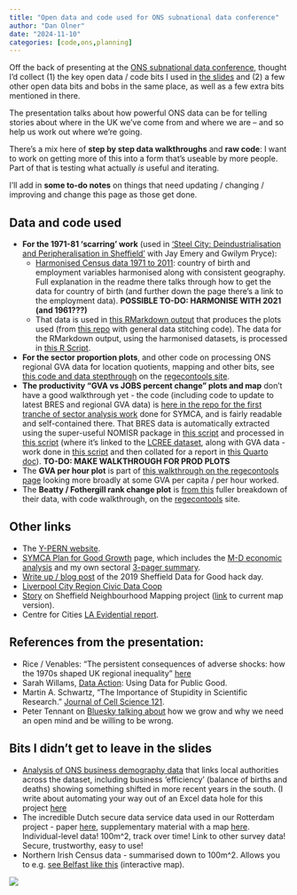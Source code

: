```yaml
---
title: "Open data and code used for ONS subnational data conference"
author: "Dan Olner"
date: "2024-11-10"
categories: [code,ons,planning]
---
```


Off the back of presenting at the [ONS subnational data conference](https://www.eventbrite.co.uk/e/subnational-data-conference-supporting-local-decision-making-tickets-1042576082127), thought I'd collect (1) the key open data / code bits I used in [the slides](https://www.dropbox.com/scl/fi/6sgk49k3bf9cw0u40hkdb/PDF_DanOlner_ONS_subnational_14_11_24_FINAL.pdf?rlkey=9dmk50bh0z03vrfcnu0l8hjgo&dl=1) and (2) a few other open data bits and bobs in the same place, as well as a few extra bits mentioned in there.

The presentation talks about how powerful ONS data can be for telling stories about where in the UK we’ve come from and where we are – and so help us work out where we’re going.

There's a mix here of **step by step data walkthroughs** and **raw code**: I want to work on getting more of this into a form that's useable by more people. Part of that is testing what actually *is* useful and iterating.

I'll add in **some to-do notes** on things that need updating / changing / improving and change this page as those get done.

## Data and code used

* **For the 1971-81 'scarring' work** (used in ['Steel City:
Deindustrialisation and Peripheralisation in Sheffield'](https://eprints.whiterose.ac.uk/218201/1/Steel%20City_fv%20_oct2023_aug2024%20English%20version.pdf) with Jay Emery and Gwilym Pryce):
    - [Harmonised Census data 1971 to 2011](https://github.com/DanOlner/HarmonisedCountryOfBirthDatasets): country of birth and employment variables harmonised along with consistent geography. Full explanation in the readme there talks through how to get the data for country of birth (and further down the page there's a link to the employment data). **POSSIBLE TO-DO: HARMONISE WITH 2021 (and 1961???)**
    - That data is used in [this RMarkdown output](https://github.com/DanOlner/dataStitching/blob/master/SheffieldScarring_Writeup1_Apr2022.Rmd) that produces the plots used (from [this repo](https://github.com/DanOlner/dataStitching) with general data stitching code). The data for the RMarkdown output, using the harmonised datasets, is processed in [this R Script](https://github.com/DanOlner/dataStitching/blob/master/unemploymentChanges_scarring.R).
* **For the sector proportion plots**, and other code on processing ONS regional GVA data for location quotients, mapping and other bits, see [this code and data stepthrough](https://danolner.github.io/RegionalEconomicTools/sector_locationquotients_and_proportions.html) on the [regecontools site](https://danolner.github.io/RegionalEconomicTools).
* **The productivity "GVA vs JOBS percent change" plots and map** don't have a good walkthrough yet - the code (including code to update to latest BRES and regional GVA data) is [here in the repo for the first tranche of sector analysis work](https://github.com/DanOlner/ukcompare/blob/3a455b7212fb0a0763cd99f3a8535ebe35300df2/explore_code/GVA_region_by_sector_explore.R#L6734) done for SYMCA, and is fairly readable and self-contained there. That BRES data is automatically extracted using the super-useful NOMISR package in [this script](https://github.com/DanOlner/RegionalEconomicTools/blob/gh-pages/prepcode/BRES_API_download.R) and processed in [this script](https://github.com/DanOlner/RegionalEconomicTools/blob/gh-pages/prepcode/BRES_process.R) (where it's linked to the [LCREE dataset](https://www.ons.gov.uk/economy/environmentalaccounts/bulletins/finalestimates/2022), along with GVA data - work done in [this script](https://github.com/DanOlner/RegionalEconomicTools/blob/gh-pages/prepcode/Analysis_of_lcree_jobs_gva_linkeddata.R) and then collated for a report in [this Quarto doc](https://github.com/DanOlner/RegionalEconomicTools/blob/gh-pages/quarto_docs/SectorGrowthInvestment_July2024.qmd)). **TO-DO: MAKE WALKTHROUGH FOR PROD PLOTS**
* The **GVA per hour plot** is part of [this walkthrough on the regecontools page](https://danolner.github.io/RegionalEconomicTools/gdp_gaps.html) looking more broadly at some GVA per capita / per hour worked.
* The **Beatty / Fothergill rank change plot** is [from this](https://danolner.github.io/RegionalEconomicTools/beattyfothergill.html) fuller breakdown of their data, with code walkthrough, on the [regecontools](https://danolner.github.io/RegionalEconomicTools/) site.


## Other links

* The [Y-PERN website](https://y-pern.org.uk/).
* [SYMCA Plan for Good Growth](https://www.southyorkshire-ca.gov.uk/plan-for-good-growth) page, which includes the [M-D economic analysis](https://www.southyorkshire-ca.gov.uk/getattachment/0fde98ad-f890-4b5a-8e80-0c02972ba37f/South-Yorkshire-Plan-for-Growth-Economic-Analysis.pdf) and my own sectoral [3-pager summary](https://www.southyorkshire-ca.gov.uk/getmedia/75e687c5-a6b5-40c1-ad0c-73344f64f084/SYMCA_Plan-for-Good-Growth_analysis.pdf).
* [Write up / blog post](https://www.danolner.net/2019/02/sheffields-first-data-for-good-hack-day) of the 2019 Sheffield Data for Good hack day.
* [Liverpool City Region Civic Data Coop](https://civicdatacooperative.com/)
* [Story](https://nowthenmagazine.com/articles/why-defining-sheffield-neighbourhoods-could-be-the-first-step-towards-transformative-change-in-the-city-mapping-participatory-democracy) on Sheffield Neighbourhood Mapping project ([link](https://felt.com/map/Sheffield-Neighbourhoods-Basemap-Layer-v1-1-mzP9BFSMHQsibMbkaH9AzOQA?loc=53.4021,-1.5212,11.55z) to current map version).
* Centre for Cities [LA Evidential report](https://www.centreforcities.org/publication/la-evidential/).

## References from the presentation:

* Rice / Venables: "The persistent consequences of adverse shocks: how the 1970s shaped UK regional inequality" [here](https://academic.oup.com/oxrep/article-abstract/37/1/132/6211742)
* Sarah Willams, [Data Action](https://mitpress.mit.edu/9780262545310/data-action/): Using Data for Public Good. 
* Martin A. Schwartz, “The Importance of Stupidity in Scientific Research.” [Journal of Cell Science 121](https://journals.biologists.com/jcs/article/121/11/1771/30038/The-importance-of-stupidity-in-scientific-research).
* Peter Tennant on [Bluesky talking about](https://bsky.app/profile/pwgtennant.bsky.social/post/3l7psm2xmkl2h) how we grow and why we need an open mind and be willing to be wrong.

## Bits I didn't get to leave in the slides

* [Analysis of ONS business demography data](https://danolner.github.io/FirmAnalysis/ONS_business_demography.html) that links local authorities across the dataset, including business 'efficiency' (balance of births and deaths) showing something shifted in more recent years in the south. (I write about automating your way out of an Excel data hole for this project [here](https://danolner.github.io/posts/business_demography/.)
* The incredible Dutch secure data service data used in our Rotterdam project - paper [here](https://journals.sagepub.com/doi/full/10.1177/23998083231173696), supplementary material with a map [here](https://journals.sagepub.com/doi/suppl/10.1177/23998083231173696/suppl_file/sj-pdf-1-epb-10.1177_23998083231173696.pdf). Individual-level data! 100m^2, track over time! Link to other survey data! Secure, trustworthy, easy to use!
* Northern Irish Census data - summarised down to 100m^2. Allows you to e.g. [see Belfast like this](https://danolner.github.io/r_training/belfast_catholicproportion.html) (interactive map).

![](shock7181.png)




